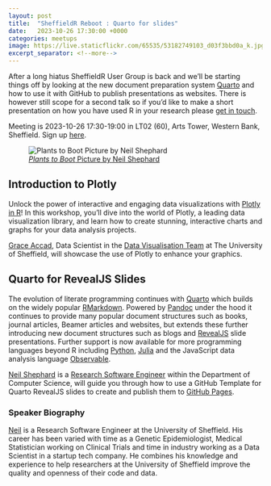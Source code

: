 ```yaml
---
layout: post
title:  "SheffieldR Reboot : Quarto for slides"
date:   2023-10-26 17:30:00 +0000
categories: meetups
image: https://live.staticflickr.com/65535/53182749103_d03f3bbd0a_k.jpg
excerpt_separator: <!--more-->
---
```


After a long hiatus SheffieldR User Group is back and we'll be starting things off by looking at the new document
preparation system [Quarto](https://quarto.org) and how to use it with GitHub to publish presentations as
websites. There is however still scope for a second talk so if you'd like to make a short presentation on how you have
used R in your research please [get in touch](mailto:n.shephard@sheffield.ac.uk).

Meeting is 2023-10-26 17:30-19:00 in LT02 (60), Arts Tower, Western Bank, Sheffield. Sign up
[here](https://www.meetup.com/sheffieldr-sheffield-r-users-group/events/296493587/).

![[_Plants to Boot_ Picture by Neil Shephard](https://flickr.com/photos/slackline/53182749103/)](https://live.staticflickr.com/65535/53182749103_d03f3bbd0a_k.jpg)

<!--more-->

## Introduction to Plotly

Unlock the power of interactive and engaging data visualizations with [Plotly in R](https://plotly.com/r/)! In this
workshop, you'll dive into the world of Plotly, a leading data visualization library, and learn how to create stunning,
interactive charts and graphs for your data analysis projects.

[Grace Accad](mailto:g.accad@sheffield.ac.uk), Data Scientist in the [Data Visualisation
Team](https://dataviz.shef.ac.uk/) at The University of Sheffield, will showcase the use of Plotly to enhance your
graphics.

## Quarto for RevealJS Slides

The evolution of literate programming continues with [Quarto](https://quarto.org) which builds on the widely popular
[RMarkdown](https://bookdown.org/yihui/rmarkdown/). Powered by [Pandoc](https://pandoc.org/) under the hood it continues
to provide many popular document structures such as books, journal articles, Beamer articles and websites, but extends
these further introducing new document structures such as blogs and [RevealJS](https://revealjs.com) slide
presentations. Further support is now available for more programming languages beyond R including
[Python](https://python.org), [Julia](https://julialang.org) and the JavaScript data analysis language
[Observable](https://observablehq.com/@observablehq/observable-javascript).

[Neil Shephard](https://www.sheffield.ac.uk/dcs/people/research-staff/neil-shephard) is a [Research Software
Engineer](https://rse.shef.ac.uk) within the Department of Computer Science, will guide you through how to use a GitHub
Template for Quarto RevealJS slides to create and publish them to [GitHub Pages](https://pages.github.com/).

### Speaker Biography

[Neil](https://ns-rse.github.io) is a Research Software Engineer at the University of Sheffield. His career has been
varied with time as a Genetic Epidemiologist, Medical Statistician working on Clinical Trials and time in industry
working as a Data Scientist in a startup tech company. He combines his knowledge and experience to help researchers at
the University of Sheffield improve the quality and openness of their code and data.
